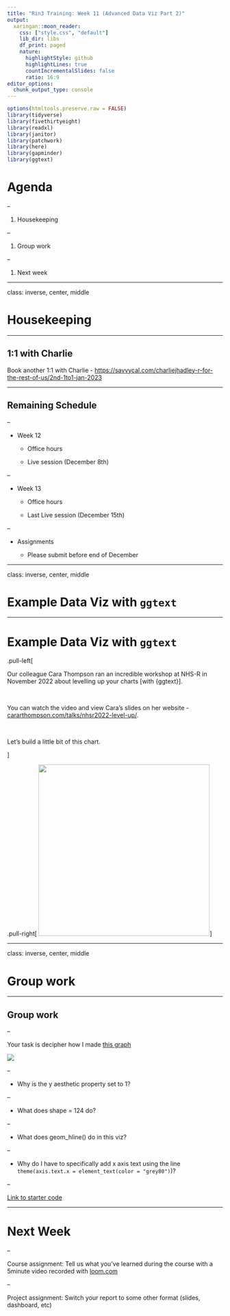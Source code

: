 ```yaml
---
title: "Rin3 Training: Week 11 (Advanced Data Viz Part 2)"
output:
  xaringan::moon_reader:
    css: ["style.css", "default"]
    lib_dir: libs
    df_print: paged
    nature:
      highlightStyle: github
      highlightLines: true
      countIncrementalSlides: false
      ratio: 16:9
editor_options: 
  chunk_output_type: console
---
```


```r
options(htmltools.preserve.raw = FALSE)
library(tidyverse)
library(fivethirtyeight)
library(readxl)
library(janitor)
library(patchwork)
library(here)
library(gapminder)
library(ggtext)
```


# Agenda

--

1. Housekeeping

--

1. Group work


--

1. Next week

---

class: inverse, center, middle

# Housekeeping


---

## 1:1 with Charlie

Book another 1:1 with Charlie - [https://savvycal.com/charliejhadley-r-for-the-rest-of-us/2nd-1to1-jan-2023](https://savvycal.com/charliejhadley-r-for-the-rest-of-us/2nd-1to1-jan-2023)


---

## Remaining Schedule

--

- Week 12

  - Office hours
  
  - Live session (December 8th)
  
--
  
- Week 13

  - Office hours
  
  - Last Live session (December 15th)

--

- Assignments

  - Please submit before end of December

---

class: inverse, center, middle

# Example Data Viz with `ggtext`

---

# Example Data Viz with `ggtext`

.pull-left[

Our colleague Cara Thompson ran an incredible workshop at NHS-R in November 2022 about levelling up your charts [with {ggtext}].

<br>

You can watch the video and view Cara's slides on her website - [cararthompson.com/talks/nhsr2022-level-up/](https://www.cararthompson.com/talks/nhsr2022-level-up).

<br>

Let's build a little bit of this chart.

]

.pull-right[
<img src='images/penguin-bakeoff.png' height='400px'/>
]

---

class: inverse, center, middle

# Group work

---

## Group work

--

Your task is decipher how I made [this graph](https://share.rfor.us/v1ub7qWe)

![](https://p218.p3.n0.cdn.getcloudapp.com/items/v1ub7qWe/1633a0d2-bde3-405a-8a91-cebf912a1809.jpg?source=viewer&v=362ab84fc710116e10f7aa692d1ed927)

--

- Why is the y aesthetic property set to 1?

--

- What does shape = 124 do?

--

- What does geom_hline() do in this viz?

--

- Why do I have to specifically add x axis text using the line `theme(axis.text.x = element_text(color = "grey80")`)?

--

[Link to starter code](https://gist.githubusercontent.com/dgkeyes/8e6ae05003dac8fc6a928a9d1230f955/raw/d23ea91d8a7f2d5f1c10ce410a39ca057daba268/data-viz-exercise.R)


---

# Next Week

--

Course assignment: Tell us what you've learned during the course with a 5minute video recorded with [loom.com](https://loom.com)

--

Project assignment: Switch your report to some other format (slides, dashboard, etc)

